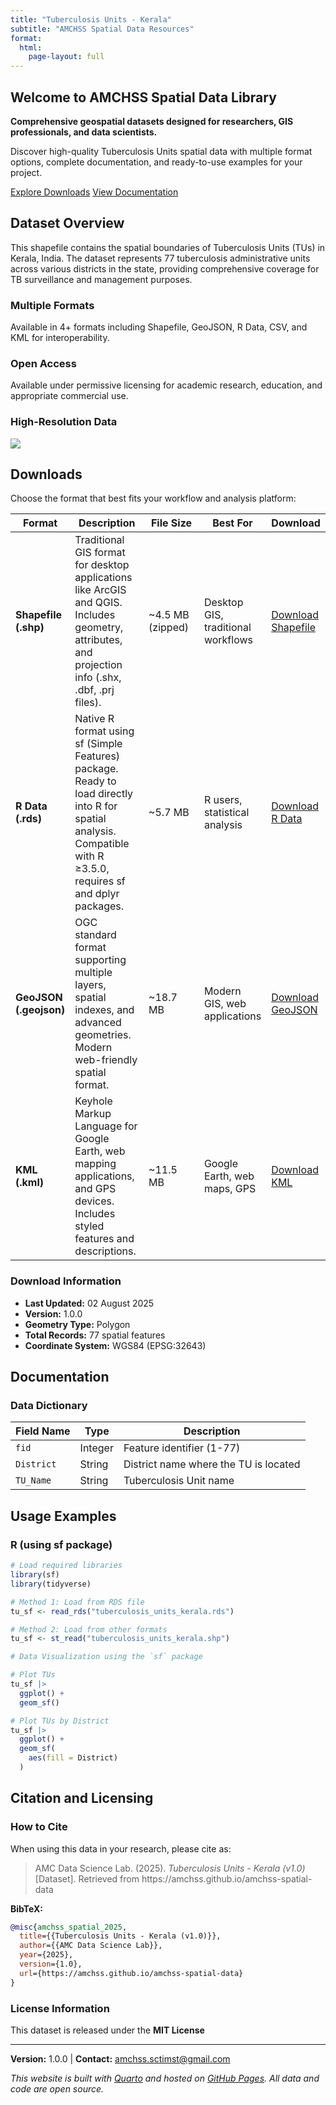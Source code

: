 ```yaml
---
title: "Tuberculosis Units - Kerala"
subtitle: "AMCHSS Spatial Data Resources"
format:
  html:
    page-layout: full
---
```


::: hero-section
# Welcome to AMCHSS Spatial Data Library

**Comprehensive geospatial datasets designed for researchers, GIS professionals, and data scientists.**

Discover high-quality Tuberculosis Units spatial data with multiple format options, complete documentation, and ready-to-use examples for your project.

[Explore Downloads](#downloads){.btn .btn-primary .btn-lg .me-3} [View Documentation](#documentation){.btn .btn-outline-secondary .btn-lg}
:::

## Dataset Overview {#overview}

This shapefile contains the spatial boundaries of Tuberculosis Units (TUs) in Kerala, India. The dataset represents 77 tuberculosis administrative units across various districts in the state, providing comprehensive coverage for TB surveillance and management purposes.

::::::: features-grid
::: feature-card
### <i class="fas fa-code-branch"></i> Multiple Formats

Available in 4+ formats including Shapefile, GeoJSON, R Data, CSV, and KML for interoperability.
:::

::: feature-card
### <i class="fas fa-creative-commons"></i> Open Access

Available under permissive licensing for academic research, education, and appropriate commercial use.
:::

::: feature-card
### <i class="fas fa-database"></i> High-Resolution Data
![](TU_map.png)
:::

:::::::

## Downloads {#downloads}

Choose the format that best fits your workflow and analysis platform:

| Format | Description | File Size | Best For | Download |
|--------|-------------|-----------|----------|----------|
| **Shapefile (.shp)** | Traditional GIS format for desktop applications like ArcGIS and QGIS. Includes geometry, attributes, and projection info (.shx, .dbf, .prj files). | ~4.5 MB (zipped) | Desktop GIS, traditional workflows | [Download Shapefile](https://github.com/amchss/amchss-spatial-data/blob/main/data/tuberculosis_units_kerala.zip) |
| **R Data (.rds)** | Native R format using sf (Simple Features) package. Ready to load directly into R for spatial analysis. Compatible with R ≥3.5.0, requires sf and dplyr packages. | ~5.7 MB | R users, statistical analysis | [Download R Data](https://github.com/amchss/amchss-spatial-data/blob/main/data/tuberculosis_units_kerala.rds) |
| **GeoJSON (.geojson)** | OGC standard format supporting multiple layers, spatial indexes, and advanced geometries. Modern web-friendly spatial format. | ~18.7 MB | Modern GIS, web applications | [Download GeoJSON](https://github.com/amchss/amchss-spatial-data/blob/main/data/tuberculosis_units_kerala.geojson) |
| **KML (.kml)** | Keyhole Markup Language for Google Earth, web mapping applications, and GPS devices. Includes styled features and descriptions. | ~11.5 MB | Google Earth, web maps, GPS | [Download KML](https://github.com/amchss/amchss-spatial-data/blob/main/data/tuberculosis_units_kerala.kml) |

::: download-info
### Download Information

-   **Last Updated:** 02 August 2025
-   **Version:** 1.0.0
-   **Geometry Type:** Polygon
-   **Total Records:** 77 spatial features
-   **Coordinate System:** WGS84 (EPSG:32643)
:::

## Documentation {#documentation}

### Data Dictionary

| Field Name | Type    | Description                           |
|------------|---------|---------------------------------------|
| `fid`      | Integer | Feature identifier (1-77)             |
| `District` | String  | District name where the TU is located |
| `TU_Name`  | String  | Tuberculosis Unit name                |

## Usage Examples {#examples}

### R (using sf package)

``` r
# Load required libraries
library(sf)
library(tidyverse)

# Method 1: Load from RDS file
tu_sf <- read_rds("tuberculosis_units_kerala.rds")

# Method 2: Load from other formats
tu_sf <- st_read("tuberculosis_units_kerala.shp")

# Data Visualization using the `sf` package

# Plot TUs
tu_sf |> 
  ggplot() +
  geom_sf()

# Plot TUs by District  
tu_sf |> 
  ggplot() +
  geom_sf(
    aes(fill = District)
  )

```

## Citation and Licensing {#licensing}

### How to Cite

When using this data in your research, please cite as:

> AMC Data Science Lab. (2025). *Tuberculosis Units - Kerala (v1.0)* \[Dataset\]. Retrieved from https://amchss.github.io/amchss-spatial-data

**BibTeX:**

``` bibtex
@misc{amchss_spatial_2025,
  title={{Tuberculosis Units - Kerala (v1.0)}},
  author={{AMC Data Science Lab}},
  year={2025},
  version={1.0},
  url={https://amchss.github.io/amchss-spatial-data}
}
```

### License Information

This dataset is released under the **MIT License**

------------------------------------------------------------------------

::: footer-info
**Version:** 1.0.0 \| **Contact:** [amchss.sctimst\@gmail.com](mailto:amchss.sctimst@gmail.com)

*This website is built with [Quarto](https://quarto.org/) and hosted on [GitHub Pages](https://pages.github.com/). All data and code are open source.*
:::
